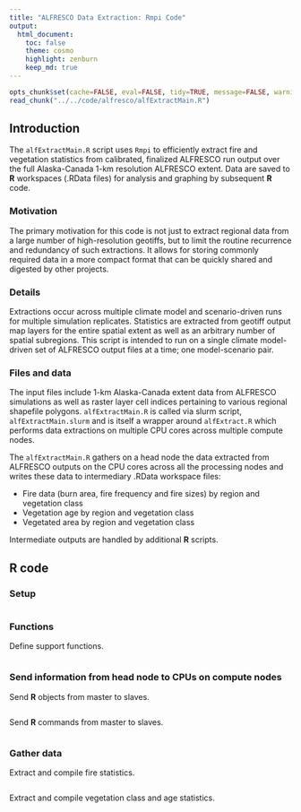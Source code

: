 ```yaml
---
title: "ALFRESCO Data Extraction: Rmpi Code"
output:
  html_document:
    toc: false
    theme: cosmo
    highlight: zenburn
    keep_md: true
---
```


```r
opts_chunk$set(cache=FALSE, eval=FALSE, tidy=TRUE, message=FALSE, warning=FALSE)
read_chunk("../../code/alfresco/alfExtractMain.R")
```

## Introduction

The `alfExtractMain.R` script uses `Rmpi` to efficiently extract fire and vegetation statistics from calibrated, finalized ALFRESCO run output over the full Alaska-Canada 1-km resolution ALFRESCO extent.
Data are saved to **R** workspaces (.RData files) for analysis and graphing by subsequent **R** code.

### Motivation
The primary motivation for this code is not just to extract regional data from a large number of high-resolution geotiffs,
but to limit the routine recurrence and redundancy of such extractions.
It allows for storing commonly required data in a more compact format that can be quickly shared and digested by other projects.

### Details

Extractions occur across multiple climate model and scenario-driven runs for multiple simulation replicates.
Statistics are extracted from geotiff output map layers for the entire spatial extent as well as an arbitrary number of spatial subregions.
This script is intended to run on a single climate model-driven set of ALFRESCO output files at a time; one model-scenario pair.

### Files and data
The input files include 1-km Alaska-Canada extent data from ALFRESCO simulations
as well as raster layer cell indices pertaining to various regional shapefile polygons.
`alfExtractMain.R` is called via slurm script, `alfExtractMain.slurm` and is itself a wrapper around `alfExtract.R` which performs data extractions on multiple CPU cores across multiple compute nodes.

The `alfExtractMain.R` gathers on a head node the data extracted from ALFRESCO outputs on the CPU cores across all the processing nodes and writes these data to intermediary .RData workspace files:

* Fire data (burn area, fire frequency and fire sizes) by region and vegetation class
* Vegetation age by region and vegetation class
* Vegetated area by region and vegetation class

Intermediate outputs are handled by additional **R** scripts.

## R code

### Setup

```r
```

### Functions
Define support functions.

```r
```

### Send information from head node to CPUs on compute nodes
Send **R** objects from master to slaves.

```r
```

Send **R** commands from master to slaves.

```r
```

### Gather data
Extract and compile fire statistics.

```r
```

Extract and compile vegetation class and age statistics.

```r
```
